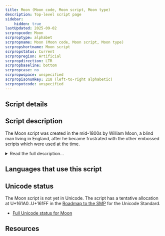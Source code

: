 ```yaml
---
title: Moon (Moon code, Moon script, Moon type)
description: Top-level script page
sidebar:
    hidden: true
lastUpdated: 2025-09-02
scrpropcode: Moon
scrproptype: alphabet
scrpropname: Moon (Moon code, Moon script, Moon type)
scrpropshortname: Moon script
scrpropstatus: Current
scrpropregion: Artificial
scrpropdirection: LTR
scrpropbaseline: bottom
scrpropcase: no
scrpropwspace: unspecified
scrpropisonumkey: 218 (left-to-right alphabetic)
scrpropotcode: unspecified
---
```



## Script details

<ScriptDetails />

## Script description

The Moon script was created in the mid-1800s by William Moon, a blind man living in England, after he became frustrated with the other embossed scripts which were used at the time.

<details>
<summary>Read the full description...</summary>Moon became blind as an adult, having already learned to read as a child, and most modern users of the script are also those who have become blind after learning to read printed text and are familiar with the shapes of letters.

The script consists of raised curves and lines, based on the shapes of the Latin alphabet. Nine basic shapes are rotated to various orientations to produce twenty-six letters. There are also symbols to represent the words _and_ and _the_, and eight punctuation marks.

Moon type is not as widely used as Braille, and never became popular outside of the UK. The script is typed using a Moon Writer, which resembles a typewriter but uses a pressure pad to emboss the shapes of letters onto the paper.
</details>

## Languages that use this script

<WsList script='Moon' wsMax='5' />

## Unicode status

The Moon script is not yet in Unicode. The script has a tentative allocation at U+161A0..U+161FF in the [Roadmap to the SMP](http://www.unicode.org/roadmaps/smp/) for the Unicode Standard.

- [Full Unicode status for Moon](/scrlang/unicode/moon-unicode.md)



## Resources

<ScriptResources detailSummary='seemore' />

